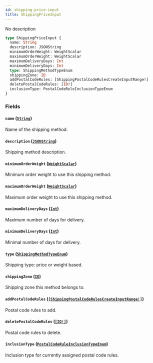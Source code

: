 ```yaml
---
id: shipping-price-input
title: ShippingPriceInput
---
```


No description

```graphql
type ShippingPriceInput {
  name: String
  description: JSONString
  minimumOrderWeight: WeightScalar
  maximumOrderWeight: WeightScalar
  maximumDeliveryDays: Int
  minimumDeliveryDays: Int
  type: ShippingMethodTypeEnum
  shippingZone: ID
  addPostalCodeRules: [ShippingPostalCodeRulesCreateInputRange!]
  deletePostalCodeRules: [ID!]
  inclusionType: PostalCodeRuleInclusionTypeEnum
}
```

### Fields

#### `name` ([`String`](../../../developer/api-reference/scalars/string))

Name of the shipping method.

#### `description` ([`JSONString`](../../../developer/api-reference/scalars/json-string))

Shipping method description.

#### `minimumOrderWeight` ([`WeightScalar`](../../../developer/api-reference/scalars/weight-scalar))

Minimum order weight to use this shipping method.

#### `maximumOrderWeight` ([`WeightScalar`](../../../developer/api-reference/scalars/weight-scalar))

Maximum order weight to use this shipping method.

#### `maximumDeliveryDays` ([`Int`](../../../developer/api-reference/scalars/int))

Maximum number of days for delivery.

#### `minimumDeliveryDays` ([`Int`](../../../developer/api-reference/scalars/int))

Minimal number of days for delivery.

#### `type` ([`ShippingMethodTypeEnum`](../../../developer/api-reference/enums/shipping-method-type-enum))

Shipping type: price or weight based.

#### `shippingZone` ([`ID`](../../../developer/api-reference/scalars/id))

Shipping zone this method belongs to.

#### `addPostalCodeRules` ([`[ShippingPostalCodeRulesCreateInputRange!]`](../../../developer/api-reference/inputs/shipping-postal-code-rules-create-input-range))

Postal code rules to add.

#### `deletePostalCodeRules` ([`[ID!]`](../../../developer/api-reference/scalars/id))

Postal code rules to delete.

#### `inclusionType` ([`PostalCodeRuleInclusionTypeEnum`](../../../developer/api-reference/enums/postal-code-rule-inclusion-type-enum))

Inclusion type for currently assigned postal code rules.
